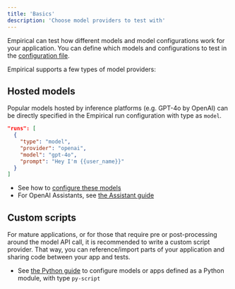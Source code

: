 ```yaml
---
title: 'Basics'
description: 'Choose model providers to test with'
---
```


Empirical can test how different models and model configurations work for your
application. You can define which models and configurations to test in the
[configuration file](../configuration).

Empirical supports a few types of model providers:

## Hosted models

Popular models hosted by inference platforms (e.g. GPT-4o by OpenAI) can be
directly specified in the Empirical run configuration with type as `model`.

```json
"runs": [
  {
    "type": "model",
    "provider": "openai",
    "model": "gpt-4o",
    "prompt": "Hey I'm {{user_name}}"
  }
]
```

- See how to [configure these models](./model)
- For OpenAI Assistants, see [the Assistant guide](./assistants)

## Custom scripts

For mature applications, or for those that require pre or post-processing around
the model API call, it is recommended to write a custom script provider. That way,
you can reference/import parts of your application and sharing code between your
app and tests.

- See [the Python guide](./custom) to configure models or apps defined as a Python module, with type `py-script`
